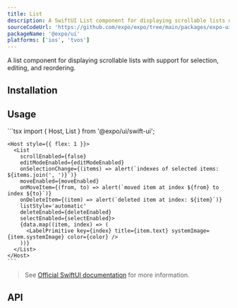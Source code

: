 ```yaml
---
title: List
description: A SwiftUI List component for displaying scrollable lists of items.
sourceCodeUrl: 'https://github.com/expo/expo/tree/main/packages/expo-ui'
packageName: '@expo/ui'
platforms: ['ios', 'tvos']
---
```



A list component for displaying scrollable lists with support for selection, editing, and reordering.

## Installation

<APIInstallSection />

## Usage

<Tabs>
  <Tab label="Preview">
    <ContentSpotlight
      alt="List component on iOS."
      src="/static/images/expo-ui/list/ios.png"
      className="max-w-[380px]"
    />
  </Tab>
  <Tab label="Code">
    ```tsx
    import { Host, List } from '@expo/ui/swift-ui';

    <Host style={{ flex: 1 }}>
      <List
        scrollEnabled={false}
        editModeEnabled={editModeEnabled}
        onSelectionChange={(items) => alert(`indexes of selected items: ${items.join(', ')}`)}
        moveEnabled={moveEnabled}
        onMoveItem={(from, to) => alert(`moved item at index ${from} to index ${to}`)}
        onDeleteItem={(item) => alert(`deleted item at index: ${item}`)}
        listStyle='automatic'
        deleteEnabled={deleteEnabled}
        selectEnabled={selectEnabled}>
        {data.map((item, index) => (
          <LabelPrimitive key={index} title={item.text} systemImage={item.systemImage} color={color} />
        ))}
      </List>
    </Host>
    ```

  </Tab>
</Tabs>

> See [Official SwiftUI documentation](https://developer.apple.com/documentation/swiftui/list) for more information.

## API

<APISection packageName="expo-ui/swift-ui/list" apiName="List" />
